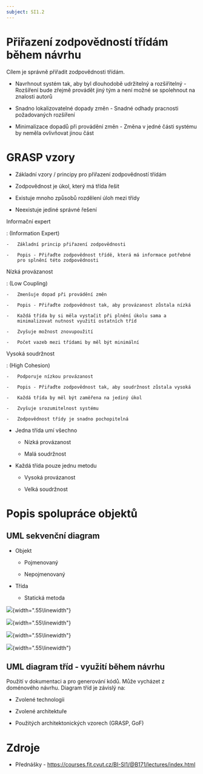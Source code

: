 ```yaml
---
subject: SI1.2
---
```


# Přiřazení zodpovědností třídám během návrhu

Cílem je správně přiřadit zodpovědnosti třídám.

-   Navrhnout systém tak, aby byl dlouhodobě udržitelný a rozšiřitelný -
    Rozšíření bude zřejmě provádět jiný tým a není možné se spolehnout
    na znalosti autorů

-   Snadno lokalizovatelné dopady změn - Snadné odhady pracnosti
    požadovaných rozšíření

-   Minimalizace dopadů při provádění změn - Změna v jedné části systému
    by neměla ovlivňovat jinou část

# GRASP vzory

-   Základní vzory / principy pro přiřazení zodpovědností třídám

-   Zodpovědnost je úkol, který má třída řešit

-   Existuje mnoho způsobů rozdělení úloh mezi třídy

-   Neexistuje jediné správné řešení

Informační expert

:   (Information Expert)

    -   Základní princip přiřazení zodpovědnosti

    -   Popis - Přiřaďte zodpovědnost třídě, která má informace potřebné
        pro splnění této zodpovědnosti

Nízká provázanost

:   (Low Coupling)

    -   Zmenšuje dopad při provádění změn

    -   Popis - Přiřaďte zodpovědnost tak, aby provázanost zůstala nízká

    -   Každá třída by si měla vystačit při plnění úkolu sama a
        minimalizovat nutnost využití ostatních tříd

    -   Zvyšuje možnost znovupoužití

    -   Počet vazeb mezi třídami by měl být minimální

Vysoká soudržnost

:   (High Cohesion)

    -   Podporuje nízkou provázanost

    -   Popis - Přiřaďte zodpovědnost tak, aby soudržnost zůstala vysoká

    -   Každá třída by měl být zaměřena na jediný úkol

    -   Zvyšuje srozumitelnost systému

    -   Zodpovědnost třídy je snadno pochopitelná

-   Jedna třída umí všechno

    -   Nízká provázanost

    -   Malá soudržnost

-   Každá třída pouze jednu metodu

    -   Vysoká provázanost

    -   Velká soudržnost

# Popis spolupráce objektů

## UML sekvenční diagram

-   Objekt

    -   Pojmenovaný

    -   Nepojmenovaný

-   Třída

    -   Statická metoda

![ ](./images/sekvencni-diagram.png){width=".55\\linewidth"}

![ ](./images/sekvencni-async.png){width=".55\\linewidth"}

![ ](./images/sekvencni-navratova.png){width=".55\\linewidth"}

![ ](./images/sekvencni-vytvareni.png){width=".55\\linewidth"}

## UML diagram tříd - využití během návrhu

Použití v dokumentaci a pro generování kódů. Může vycházet z doménového
návrhu. Diagram tříd je závislý na:

-   Zvolené technologii

-   Zvolené architektuře

-   Použitých architektonických vzorech (GRASP, GoF)

# Zdroje

-   Přednášky -
    <https://courses.fit.cvut.cz/BI-SI1/@B171/lectures/index.html>
